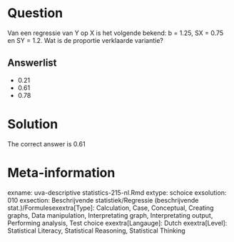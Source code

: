Question
========

Van een regressie van Y op X is het volgende bekend: b = 1.25, SX = 0.75 en SY = 1.2. Wat is de proportie verklaarde variantie? 

Answerlist
----------
* 0.21
* 0.61
* 0.78

Solution
========

The correct answer is  0.61 

Meta-information
================
exname: uva-descriptive statistics-215-nl.Rmd 
extype: schoice 
exsolution: 010 
exsection: Beschrijvende statistiek/Regressie (beschrijvende stat.)/Formulesexextra[Type]: Calculation, Case, Conceptual, Creating graphs, Data manipulation, Interpretating graph, Interpretating output, Performing analysis, Test choice 
exextra[Langauge]: Dutch 
exextra[Level]: Statistical Literacy, Statistical Reasoning, Statistical Thinking 

